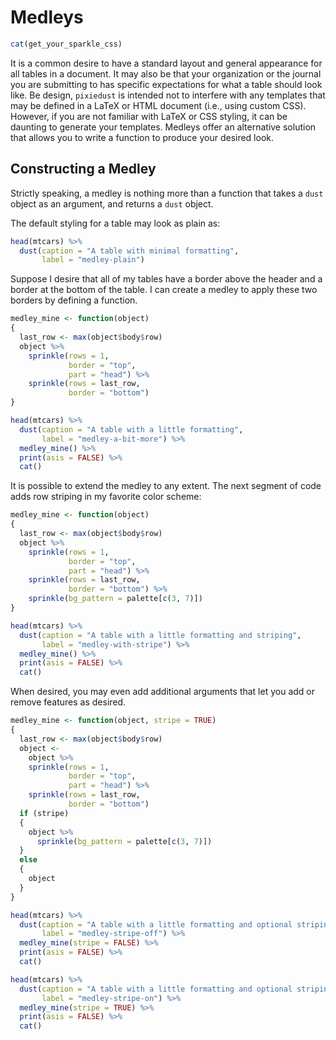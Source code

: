 # Medleys

```r
cat(get_your_sparkle_css)
```

It is a common desire to have a standard layout and general appearance for all tables in a document.  It may also be that your organization or the journal you are submitting to has specific expectations for what a table should look like.  Be design, `pixiedust` is intended not to interfere with any templates that may be defined in a LaTeX or HTML document (i.e., using custom CSS).  However, if you are not familiar with LaTeX or CSS styling, it can be daunting to generate your templates. Medleys offer an alternative solution that allows you to write a function to produce your desired look.

## Constructing a Medley

Strictly speaking, a medley is nothing more than a function that takes a `dust` object as an argument, and returns a `dust` object.

The default styling for a table may look as plain as:

```r
head(mtcars) %>%
  dust(caption = "A table with minimal formatting",
       label = "medley-plain")
```

Suppose I desire that all of my tables have a border above the header and a border at the bottom of the table.  I can create a medley to apply these two borders by defining a function.

```r
medley_mine <- function(object)
{
  last_row <- max(object$body$row)
  object %>%
    sprinkle(rows = 1,
             border = "top",
             part = "head") %>%
    sprinkle(rows = last_row,
             border = "bottom")
}

head(mtcars) %>%
  dust(caption = "A table with a little formatting",
       label = "medley-a-bit-more") %>%
  medley_mine() %>%
  print(asis = FALSE) %>%
  cat()
```

It is possible to extend the medley to any extent.  The next segment of code adds row striping in my favorite color scheme:

```r
medley_mine <- function(object)
{
  last_row <- max(object$body$row)
  object %>%
    sprinkle(rows = 1,
             border = "top",
             part = "head") %>%
    sprinkle(rows = last_row,
             border = "bottom") %>%
    sprinkle(bg_pattern = palette[c(3, 7)])
}

head(mtcars) %>%
  dust(caption = "A table with a little formatting and striping",
       label = "medley-with-stripe") %>%
  medley_mine() %>%
  print(asis = FALSE) %>%
  cat()
```

When desired, you may even add additional arguments that let you add or remove features as desired.

```r
medley_mine <- function(object, stripe = TRUE)
{
  last_row <- max(object$body$row)
  object <- 
    object %>%
    sprinkle(rows = 1,
             border = "top",
             part = "head") %>%
    sprinkle(rows = last_row,
             border = "bottom") 
  if (stripe)
  {
    object %>%
      sprinkle(bg_pattern = palette[c(3, 7)])
  }
  else
  {
    object
  }
}

head(mtcars) %>%
  dust(caption = "A table with a little formatting and optional striping turned off",
       label = "medley-stripe-off") %>%
  medley_mine(stripe = FALSE) %>%
  print(asis = FALSE) %>%
  cat()

head(mtcars) %>%
  dust(caption = "A table with a little formatting and optional striping turned on",
       label = "medley-stripe-on") %>%
  medley_mine(stripe = TRUE) %>%
  print(asis = FALSE) %>%
  cat()
```